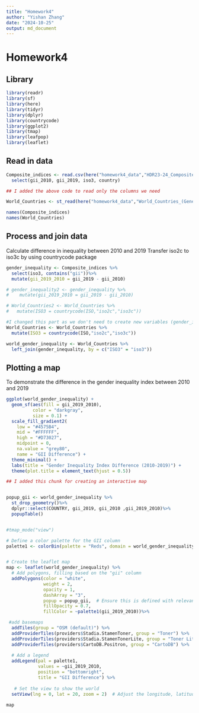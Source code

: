```yaml
---
title: "Homework4"
author: "Yishan Zhang"
date: "2024-10-25"
output: md_document
---
```


# Homework4

## Library
```r
library(readr)
library(sf)
library(here)
library(tidyr)
library(dplyr)
library(countrycode)
library(ggplot2)
library(tmap)
library(leafpop)
library(leaflet)

```

## Read in data
```r
Composite_indices <- read.csv(here("homework4_data","HDR23-24_Composite_indices_complete_time_series.csv"))%>%
  select(gii_2010, gii_2019, iso3, country)

## I added the above code to read only the columns we need

World_Countries <- st_read(here("homework4_data","World_Countries_(Generalized)_9029012925078512962.geojson" ))

names(Composite_indices)
names(World_Countries)

```

## Process and join data
Calculate difference in inequality between 2010 and 2019
Transfer iso2c to iso3c by using countrycode package
```r
gender_inequality <- Composite_indices %>%
  select(iso3, contains("gii"))%>%
  mutate(gii_2019_2010 = gii_2019 - gii_2010)

# gender_inequality2 <- gender_inequality %>%
#    mutate(gii_2019_2010 = gii_2019 - gii_2010)

# World_Countries2 <- World_Countries %>%
#   mutate(ISO3 = countrycode(ISO,"iso2c","iso3c"))

#I changed this part as we don't need to create new variables (gender_inequality2, World_Countries2). we can edit the existing ones
World_Countries <- World_Countries %>%
  mutate(ISO3 = countrycode(ISO,"iso2c","iso3c"))

world_gender_inequality <- World_Countries %>%
  left_join(gender_inequality, by = c("ISO3" = "iso3"))


```

## Plotting a map 
To demonstrate the difference in the gender inequality index between 2010 and 2019
```r
ggplot(world_gender_inequality) + 
  geom_sf(aes(fill = gii_2019_2010), 
          color = "darkgray", 
          size = 0.1) + 
  scale_fill_gradient2(
    low = "#4575B4", 
    mid = "#FFFFFF", 
    high = "#D73027", 
    midpoint = 0, 
    na.value = "grey80", 
    name = "GII Difference") + 
  theme_minimal() + 
  labs(title = "Gender Inequality Index Difference (2010-2019)") + 
  theme(plot.title = element_text(hjust = 0.5))
```



```r

## I added this chunk for creating an interactive map


popup_gii <- world_gender_inequality %>%
  st_drop_geometry()%>%
  dplyr::select(COUNTRY, gii_2019, gii_2010 ,gii_2019_2010)%>%
  popupTable()


#tmap_mode("view")

# Define a color palette for the GII column
palette1 <- colorBin(palette = "Reds", domain = world_gender_inequality$gii_2019_2010, bins = 5)  # Adjust bins as needed


# Create the leaflet map
map <- leaflet(world_gender_inequality) %>%
  # Add polygons, filling based on the "gii" column
  addPolygons(color = "white", 
              weight = 2,
              opacity = 1,
              dashArray = "3",
              popup = popup_gii,  # Ensure this is defined with relevant data
              fillOpacity = 0.7,
              fillColor = ~palette1(gii_2019_2010))%>%

 #add basemaps
  addTiles(group = "OSM (default)") %>%
  addProviderTiles(providers$Stadia.StamenToner, group = "Toner") %>%
  addProviderTiles(providers$Stadia.StamenTonerLite, group = "Toner Lite") %>%
  addProviderTiles(providers$CartoDB.Positron, group = "CartoDB") %>%
  
  # Add a legend
  addLegend(pal = palette1, 
            values = ~gii_2019_2010, 
            position = "bottomright", 
            title = "GII Difference") %>%
  
   # Set the view to show the world
  setView(lng = 0, lat = 20, zoom = 2)  # Adjust the longitude, latitude, and zoom level as needed
  
map
  
                
```






